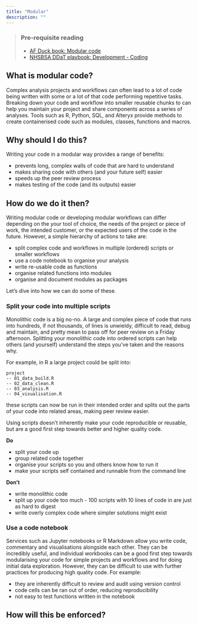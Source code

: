 ```yaml
---
title: "Modular"
description: ""
---
```


> ### Pre-requisite reading
>
> * [AF Duck book: Modular code][duck-book]
> * [NHSBSA DDaT playbook: Development - Coding][ddat-playbook]

## What is modular code?
Complex analysis projects and workflows can often lead to a lot of code being written with some or a lot of that code performing repetitive tasks. 
Breaking down your code and workflow into smaller reusable chunks to can help you maintain your project and share components across a series of analyses. 
Tools such as R, Python, SQL, and Alteryx provide methods to create containerised code such as modules, classes, functions and macros.

## Why should I do this?
Writing your code in a modular way provides a range of benefits:

* prevents long, complex walls of code that are hard to understand
* makes sharing code with others (and your future self) easier
* speeds up the peer review process 
* makes testing of the code (and its outputs) easier

## How do we do it then?
Writing modular code or developing modular workflows can differ depending on the your tool of choice, the needs of the project or piece of work, the intended customer, or the expected users of the code in the future. 
However, a simple hierarchy of actions to take are:

* split complex code and workflows in multiple (ordered) scripts or smaller workflows
* use a code notebook to organise your analysis
* write re-usable code as functions
* organise related functions into modules
* organise and document modules as packages

Let's dive into how we can do some of these.

### Split your code into multiple scripts
Monolithic code is a big no-no. A large and complex piece of code that runs into hundreds, if not thousands, of lines is unwieldy, difficult to read, debug and maintain, and pretty mean to pass off for peer review on a Friday afternoon. 
Splitting your monolithic code into ordered scripts can help others (and yourself) understand the steps you've taken and the reasons why.

<!-- DRAFT NOTE: intention here is to provide examples for the various tools that teams use e.g. R, Python, SQL, Alteryx, VBA (also need to be conscious of future data platform) -->

For example, in R a large project could be split into:

```
project
-- 01_data_build.R
-- 02_data_clean.R
-- 03_analysis.R
-- 04_visualisation.R
```

these scripts can now be run in their intended order and splits out the parts of your code into related areas, making peer review easier.

Using scripts doesn't inherently make your code reproducible or reusable, but are a good first step towards better and higher quality code.

**Do**

* split your code up
* group related code together
* organise your scripts so you and others know how to run it
* make your scripts self contained and runnable from the command line

**Don't**

* write monolithic code
* split up your code too much - 100 scripts with 10 lines of code in are just as hard to digest
* write overly complex code where simpler solutions might exist

### Use a code notebook
Services such as Jupyter notebooks or R Markdown allow you write code, commentary and visualisations alongside each other. 
They can be incredibly useful, and individual workbooks can be a good first step towards modularising your code for simple projects and workflows and for doing initial data exploration. 
However, they can be difficult to use with further practices for producing high quality code. For example:

* they are inherently difficult to review and audit using version control
* code cells can be ran out of order, reducing reproducibility
* not easy to test functions written in the notebook

## How will this be enforced?

[duck-book]: https://best-practice-and-impact.github.io/qa-of-code-guidance/modular_code.html
[ddat-playbook]: https://nhsbsa.github.io/nhsbsa-digital-playbook/development/coding/